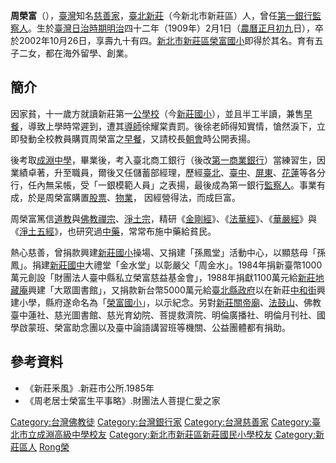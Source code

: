 '''周榮富'''（{{bd|1909年|2月1日|2002年|10月26日|catIdx=C周}}），[[臺灣|臺灣]]知名[[慈善家|慈善家]]，[[新北市|臺北]][[新莊區|新莊]]（今新北市新莊區）人，曾任[[第一銀行|第一銀行]][[監察人|監察人]]。生於[[臺灣日治時期|臺灣日治時期]][[明治|明治]]四十二年（1909年）2月1日（[[農曆|農曆]][[正月初九|正月初九]]日），卒於2002年10月26日，享壽九十有四。[[新北市|新北市]][[新莊區|新莊區]][[榮富國小|榮富國小]]即得於其名。育有五子二女，都在海外留學、創業。

==簡介==
因家貧，十一歲方就讀新莊第一[[公學校|公學校]]（今[[新北市新莊區新莊國民小學|新莊國小]]），並且半工半讀，兼售[[早餐|早餐]]，導致上學時常遲到，遭其[[導師|導師]]徐耀棠責罰。後徐老師得知實情，愴然淚下，立即發動全校教員購買周榮富之[[早餐|早餐]]，又請校長[[朝會|朝會]]時公開表揚。

後考取[[成淵中學|成淵中學]]，畢業後，考入臺北商工銀行（後改[[第一商業銀行|第一商業銀行]]）當練習生，因業績卓著，升至職員，爾後又任儲蓄部經理，歷經[[臺北市|臺北]]、[[臺中市|臺中]]、[[屏東縣|屏東]]、[[花蓮縣|花蓮]]等各分行，任內無呆帳，受「一銀模範人員」之表揚，最後成為第一銀行[[監察人|監察人]]。事業有成，於是周榮富購置[[股票|股票]]、[[物業|物業]]， 因經營得法，而成巨富。

周榮富篤信[[道教|道教]]與[[佛教|佛教]][[禪宗|禪宗]]、[[淨土宗|淨土宗]]，精研《[[金剛經|金剛經]]》、《[[法華經|法華經]]》、《[[華嚴經|華嚴經]]》與《[[淨土五經|淨土五經]]》，也研究過[[中藥|中藥]]，常常布施中藥給貧民。

熱心慈善，曾捐款興建[[新莊國小|新莊國小]]操場、又捐建「孫鳳堂」活動中心，以顯慈母「孫鳳」。捐建[[新莊國中|新莊國中]]大禮堂「金水堂」以彰嚴父「周金水」。1984年捐新臺幣1000萬元創設「財團法人臺中縣私立榮富慈益基金會」，1988年捐獻1100萬元給[[新莊地藏庵|新莊地藏庵]]興建「大眾圖書館」，又捐款新台幣5000萬元給[[臺北縣政府|臺北縣政府]]以在新莊[[中和街_(新北市新莊區)|中和街]]興建小學，縣府遂命名為「[[榮富國小|榮富國小]]」，以示紀念。另對[[新莊關帝廟|新莊關帝廟]]、[[法鼓山|法鼓山]]、佛教臺中蓮社、慈光圖書館、慈光育幼院、菩提救濟院、明倫廣播社、明倫月刊社、國學啟蒙班、榮富助念團以及臺中論語講習班等機關、公益團體都有捐助。

==參考資料==
*《新莊釆風》.新莊市公所.1985年
* 《周老居士榮富生平事略》.財團法人菩提仁愛之家

{{DEFAULTSORT:Zhou周}}
[[Category:台灣佛教徒|Category:台灣佛教徒]]
[[Category:台灣銀行家|Category:台灣銀行家]]
[[Category:台灣慈善家|Category:台灣慈善家]]
[[Category:臺北市立成淵高級中學校友|Category:臺北市立成淵高級中學校友]]
[[Category:新北市新莊區新莊國民小學校友|Category:新北市新莊區新莊國民小學校友]]
[[Category:新莊區人|Category:新莊區人]]
[[Category:周姓|Rong榮]]